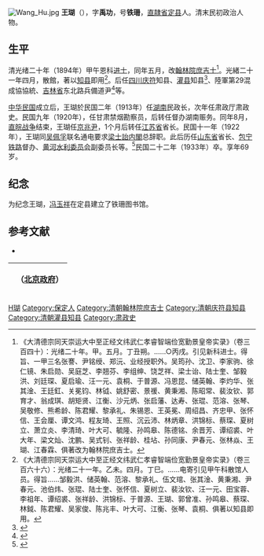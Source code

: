 {{for|晋朝官员'''王瑚'''|王瑚 (晋朝)}}
{{Otheruses|other=名为王铁珊的其他人物|王铁珊}}
[[File:Wang_Hu.jpg|thumb]]
'''王瑚'''（{{bd|1865年||1933年|4月25日|catIdx=Wang王}}），字'''禹功'''，号'''铁珊'''，[[直隷省|直隷省]][[定县|定县]]人。清末民初政治人物。

== 生平 ==
清光绪二十年（1894年）甲午恩科[[进士|进士]]，同年五月，改[[翰林院|翰林院]][[庶吉士|庶吉士]]<ref>《大清德宗同天崇运大中至正经文纬武仁孝睿智端俭宽勤景皇帝实录》（卷三百四十）：光绪二十年。甲。五月。丁丑朔。……○丙戌。引见新科进士。得旨、一甲三名张謇、尹铭绶、郑沅、业经授职外。吴筠孙、沈卫、李家驹、徐仁镜、朱启勋、吴庭芝、李翘芬、李组绅、饶芝祥、梁士诒、陆士奎、邹毅洪、刘廷琛、夏启瑜、汪一元、袁桐、于普源、冯恩昆、储英翰、李灼华、张其淦、王廷釭、关冕钧、林钺、姚舒密、景禐、黄秉湘、陈昭常、裴汝钦、郭育才、翁成琪、胡矩贤、江衡、沙元炳、张启藩、达寿、张琨、范溶、张琴、吴敬修、熊希龄、陈君耀、黎承礼、朱锡恩、王英冕、周绍昌、齐忠甲、张怀信、王会厘、谭文鸿、程友琦、王照、沉云沛、林炳章、洪锦标、蔡琛、夏树立、萧立炎、李清琦、叶大可、毓隆、孙鸣皋、陈德铭、余晋芳、谭绍裘、叶大年、梁文灿、沈鹏、吴式钊、张祥龄、桂坫、孙同康、尹春元、张林焱、王瑚、江春霖、俱著改为翰林院庶吉士。</ref>。光緒二十一年四月，散館，著以[[知县|知县]]即用<ref>《大清德宗同天崇运大中至正经文纬武仁孝睿智端俭宽勤景皇帝实录》（卷三百六十六）：光绪二十一年。乙未。四月。丁巳。……电寄引见甲午科散馆人员。得旨……邹毅洪、储英翰、范溶、黎承礼、伍文琯、张其淦、黄秉湘、尹春元、池伯炜、张琨、陆士奎、张怀信、夏树立、裴汝钦、汪一元、田宝蓉、李祖年、谭绍裘、张祥龄、洪锦标、于普源、王瑚、郭曾准、孙鸣皋、蔡琛、林鉞、陈君耀、吴家俊、陈兆丰、叶大可、江衡、张琴、袁桐、俱著以知县即用。</ref>。后任[[四川|四川]][[庆符|庆符]]知县、[[灌县|灌县]]知县<ref name="bd">{{cite web|url=http://www.boyuinfomap.com/mapguide/qhdm/bd/wfmAllInfo.aspx?type=7&id=3692|title=定州市|publisher=保定市区划地名网}}{{dead link|date=2018年3月 |bot=InternetArchiveBot |fix-attempted=yes }}</ref>、陸軍第29混成協協統、[[吉林省|吉林省]]东北路兵備道尹<ref>{{cite web|url=http://paper.sznews.com/szsb/20070405/ca2630253.htm|title=再说王铁珊|publisher=深圳商报（引用自《依兰县志》）|deadurl=yes|archiveurl=https://web.archive.org/web/20150513133944/http://paper.sznews.com/szsb/20070405/ca2630253.htm|archivedate=2015-05-13}}</ref>等。

[[中华民国|中华民国]]成立后，王瑚於民国二年（1913年）任[[湖南|湖南]]民政长，次年任肃政厅肃政史。民国九年（1920年），任甘肃禁烟勘察员，后转任督办湖南赈务。同年8月，[[直皖战争|直皖战争]]结束，王瑚任[[京兆尹|京兆尹]]，1个月后转任[[江苏省|江苏省]]省长。民国十一年（1922年），王瑚同[[吴佩孚|吴佩孚]]联名通电要求[[梁士詒内閣|梁士詒内閣]]总辞职。此后历任[[山东省|山东省]]省长、[[包宁铁路|包宁铁路]]督办、[[黄河水利委员会_(中华民国)|黄河水利委员会]]副委员长等。<ref>{{cite web|url=http://search.huaxia.com/s.jsp?iDocId=485209|title=王瑚（1865--1933）|publisher=华夏经纬网|deadurl=yes|archiveurl=https://web.archive.org/web/20150513165827/http://search.huaxia.com/s.jsp?iDocId=485209|archivedate=2015-05-13}}</ref>民国二十二年（1933年）卒。享年69岁。

== 纪念 ==
为纪念王瑚，[[冯玉祥|冯玉祥]]在定县建立了铁珊图书馆。

== 参考文献 ==
{{reflist|2}}

* <span style="font-size:90%;">{{Cite book<!--|和書-->|author = 劉寿林等編|title = 民国職官年表|year = 1995|publisher = [[中華書局|中華書局]]|isbn = 7-101-01320-1}}</span>

{| class="wikitable" style="margin:0 auto"
|- 
!　{{CHN1912}}（[[中华民国北京政府|北京政府]]）
{{先代次代|[[京兆尹|京兆尹]]|<small>1920年8月 - 9月</small>|[[王達|王達]]|[[孫振家|孫振家]]}}
|}

{{光绪二十年甲午恩科殿试金榜}}
{{北京市市长|京兆}}
{{江苏行政长官|北省}}
{{山东行政长官|北省}}

{{Authority control}}
{{DEFAULTSORT:Wang王}}
[[Category:王姓|H瑚]]
[[Category:保定人|Category:保定人]]
[[Category:清朝翰林院庶吉士|Category:清朝翰林院庶吉士]]
[[Category:清朝庆符县知县|Category:清朝庆符县知县]]
[[Category:清朝灌县知县|Category:清朝灌县知县]]
[[Category:肃政史|Category:肃政史]]